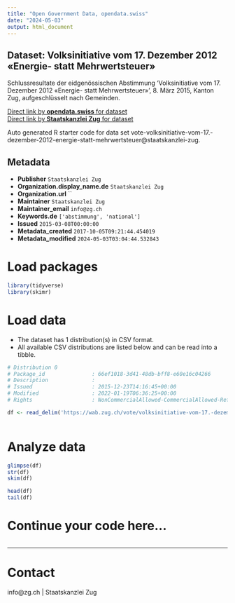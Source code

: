```yaml
---
title: "Open Government Data, opendata.swiss"
date: "2024-05-03"
output: html_document
---
```


## Dataset: Volksinitiative vom 17. Dezember 2012 «Energie- statt Mehrwertsteuer»

Schlussresultate der eidgenössischen Abstimmung 'Volksinitiative vom 17. Dezember 2012 «Energie- statt Mehrwertsteuer»', 8. März 2015, Kanton Zug, aufgeschlüsselt nach Gemeinden.

[Direct link by **opendata.swiss** for dataset](https://opendata.swiss/de/dataset/volksinitiative-vom-17-dezember-2012-energie-statt-mehrwertsteuer)<br>
[Direct link by **Staatskanzlei Zug** for dataset](https://wab.zug.ch/vote/volksinitiative-vom-17.-dezember-2012-energie-statt-mehrwertsteuer/data)

Auto generated R starter code for data set vote-volksinitiative-vom-17.-dezember-2012-energie-statt-mehrwertsteuer@staatskanzlei-zug.

## Metadata

- **Publisher** `Staatskanzlei Zug`
- **Organization.display_name.de** `Staatskanzlei Zug`
- **Organization.url** ``
- **Maintainer** `Staatskanzlei Zug`
- **Maintainer_email** `info@zg.ch`
- **Keywords.de** `['abstimmung', 'national']`
- **Issued** `2015-03-08T00:00:00`
- **Metadata_created** `2017-10-05T09:21:44.454019`
- **Metadata_modified** `2024-05-03T03:04:44.532843`


# Load packages

```r

library(tidyverse)
library(skimr)

```

# Load data

-   The dataset has 1 distribution(s) in CSV format.
-   All available CSV distributions are listed below and can be read into a tibble.

```r

# Distribution 0
# Package_id               : 66ef1018-3d41-48db-bff8-e60e16c04266
# Description              : 
# Issued                   : 2015-12-23T14:16:45+00:00
# Modified                 : 2022-01-19T06:36:25+00:00
# Rights                   : NonCommercialAllowed-CommercialAllowed-ReferenceRequired

df <- read_delim('https://wab.zug.ch/vote/volksinitiative-vom-17.-dezember-2012-energie-statt-mehrwertsteuer/data-csv')



```

# Analyze data

```r

glimpse(df)
str(df)
skim(df)

head(df)
tail(df)

```

# Continue your code here...

```r

```

------------------------------------------------------------------------

# Contact

info@zg.ch | Staatskanzlei Zug
